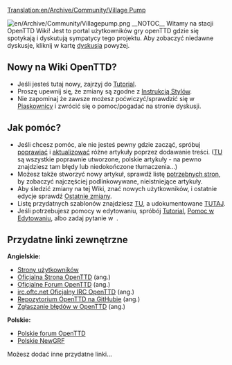 [[Translation:en/Archive/Community/Village Pump]]

[[File:en/Archive/Community/Villagepump.png|right]]
__NOTOC__
Witamy na stacji OpenTTD Wiki! Jest to portal użytkowników gry openTTD gdzie się spotykają i dyskutują sympatycy tego projektu. Aby zobaczyć niedawne dyskusje, kliknij w kartę [[pl/Stacja|dyskusja]] powyżej.


==Nowy na Wiki OpenTTD? == 
* Jeśli jesteś tutaj nowy, zajrzyj do [[en/Tutorial|Tutorial]].
* Proszę upewnij się, że zmiany są zgodne z [[pl/Wiki/Instrukcja Stylów|Instrukcją Stylów]].
* Nie zapominaj że zawsze możesz poćwiczyć/sprawdzić się w [[en/Sandbox|Piaskownicy]] i zwrócić się o pomoc/pogadać na stronie dyskusji.

==Jak pomóc?==
* Jeśli chcesz pomóc, ale nie jesteś pewny gdzie zacząć, spróbuj [[:Category:pl/Artykuły do rozbudowy|poprawiać]] i [[:Category:pl/Community/Artykuły do zaktualizowania|aktualizować]] różne artykuły poprzez dodawanie treści. ([http://wiki.openttd.org/Category:Artykuły_w_języku_polskim/Pl TU] są wszystkie poprawnie utworzone, polskie artykuły - na pewno znajdziesz tam błędy lub niedokończone tłumaczenia...)
* Możesz także stworzyć nowy artykuł, sprawdź listę [[Special:Wantedpages|potrzebnych stron]], by zobaczyć najczęściej podlinkowywane, nieistniejące artykuły.
* Aby śledzić zmiany na tej Wiki, znać nowych użytkowników, i ostatnie edycje sprawdź [[Special:RecentChanges|Ostatnie zmiany]].
* Listę przydatnych szablonów znajdziesz [[:Category:pl/Szablony|TU]], a udokumentowane [[pl/Wiki/Szablony|TUTAJ]].
* Jeśli potrzebujesz pomocy w edytowaniu, spróbój [[en/Tutorial|Tutorial]], [[pl/Pomoc przy edycji|Pomoc w Edytowaniu]], albo zadaj pytanie w &nbsp;.

== Przydatne linki zewnętrzne ==
'''Angielskie:'''
* [[:Category:en/Users|Strony użytkowników]]
* [https://www.openttd.org/ Oficjalna Strona OpenTTD] (ang.)
* [https://www.forum.openttd.org Oficjalne Forum OpenTTD] (ang.)
* [irc://irc.oftc.net/openttd irc.oftc.net Oficjalny IRC OpenTTD] (ang.)
* [https://github.com/OpenTTD/OpenTTD Repozytorium OpenTTD na GitHubie] (ang.)
* [https://github.com/OpenTTD/OpenTTD/issues Zgłaszanie błędów w OpenTTD] (ang.)
'''Polskie:'''
* [https://openttd-polska.pl/ Polskie forum OpenTTD]
* [https://dev.openttdcoop.org/projects/polish Polskie NewGRF]
Możesz dodać inne przydatne linki...
